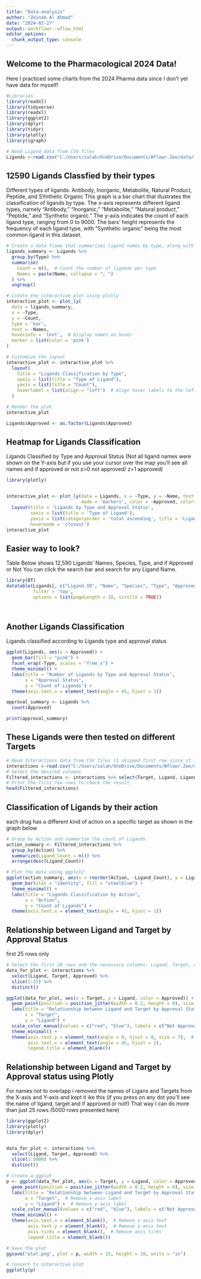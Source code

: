 ```yaml
---
title: "Data-analysis"
author: "Zeinab Al Ahmad"
date: "2024-02-27"
output: workflowr::wflow_html
editor_options:
  chunk_output_type: console
---
```

## Welcome to the Pharmacological 2024 Data!
Here I practiced some charts from the 2024 Pharma data since I don't yet have data for myself!


```r
#Libraries 
library(readxl)
library(tidyverse) 
library(readxl) 
library(ggplot2)
library(dplyr)
library(tidyr)
library(plotly)
library(igraph)

```


```r
# Read Ligand data from CSV files
Ligands <-read.csv("C:/Users/zalah/OneDrive/Documents/Wflowr.Zee/data/ligands.csv")
```

## 12590 Ligands Classfied by their types 
Different types of ligands: Antibody, Inorganic, Metabolite, Natural Product, Peptide, and SYnthetic Organic 
This graph is a bar chart that illustrates the classification of ligands by type.
The x-axis represents different ligand types, namely "Antibody," "Inorganic," "Metabolite," "Natural product," "Peptide," and "Synthetic organic." 
The y-axis indicates the count of each ligand type, ranging from 0 to 9000. 
The bars' height represents the frequency of each ligand type, with "Synthetic organic" being the most common ligand in this dataset.

```r
# Create a data frame that summarizes ligand names by type, along with the count
ligands_summary <- Ligands %>%
  group_by(Type) %>%
  summarise(
    Count = n(),  # Count the number of ligands per type
    Names = paste(Name, collapse = "; ")  
  ) %>%
  ungroup()  

# Create the interactive plot using plotly
interactive_plot <- plot_ly(
  data = ligands_summary,
  x = ~Type,
  y = ~Count,
  type = 'bar',
  text = ~Names,
  hoverinfo = 'text',  # Display names on hover
  marker = list(color = 'pink')
)

# Customize the layout
interactive_plot <- interactive_plot %>%
  layout(
    title = "Ligands Classification by Type",
    xaxis = list(title = "Type of Ligand"),
    yaxis = list(title = "Count"),
    hoverlabel = list(align = "left")  # Align hover labels to the left
  )

# Render the plot
interactive_plot
```



```r

Ligands$Approved <- as.factor(Ligands$Approved)


```

## Heatmap for Ligands Classification
Ligands Classified by Type and Approval Status
(Not all ligand names were shown on the Y-axis but if you use your cursor over the map you'll see all names and if approved or not z=0 not approved/ z=1 approved)

```r
library(plotly)


interactive_plot <- plot_ly(data = Ligands, x = ~Type, y = ~Name, text = ~Approved,
                            mode = 'markers', color = ~Approved, colors = c('red', 'green')) %>%
  layout(title = 'Ligands by Type and Approval Status',
         xaxis = list(title = 'Type of Ligand'),
         yaxis = list(categoryorder = 'total ascending', title = 'Ligand Name'),
         hovermode = 'closest')
interactive_plot
```

## Easier way to look?
Table Below shows 12,590 Ligands' Names, Species, Type, and if Approved or Not
You can click the search bar and search for any Ligand Name.

```r

library(DT)
datatable(Ligands[, c("Ligand.ID", "Name", "Species", "Type", "Approved")], 
          filter = 'top', 
          options = list(pageLength = 10, scrollX = TRUE))

 
```

## Another Ligands Classification 
Ligands classified according to Ligands type and approval status 

```r
ggplot(Ligands, aes(x = Approved)) +
  geom_bar(fill = "pink") +
  facet_wrap(~Type, scales = "free_x") +
  theme_minimal() +
  labs(title = "Number of Ligands by Type and Approval Status", 
       x = "Approval Status", 
       y = "Count of Ligands") +
  theme(axis.text.x = element_text(angle = 45, hjust = 1))


```

```r
approval_summary <- Ligands %>%
  count(Approved)

print(approval_summary)
```


## These Ligands were then tested on different Targets

```r
# Read Interactions data from CSV files (I skipped first row since it is empty)
interactions <-read.csv("C:/Users/zalah/OneDrive/Documents/Wflowr.Zee/data/interactions.csv", skip = 1)
# Select the desired columns
Filtered_interactions <- interactions %>% select(Target, Ligand, Ligand.Type, Approved, Action, Target.Species)
# Print the first few rows to check the result
head(Filtered_interactions)
```

## Classification of Ligands by their action
each drug has a different kind of action on a specific target as shown in the graph below

```r
# Group by Action and summarize the count of Ligands
action_summary <- Filtered_interactions %>%
  group_by(Action) %>%
  summarize(Ligand_Count = n()) %>%
  arrange(desc(Ligand_Count))

# Plot the data using ggplot2
ggplot(action_summary, aes(x = reorder(Action, -Ligand_Count), y = Ligand_Count)) +
  geom_bar(stat = "identity", fill = "steelblue") +
  theme_minimal() +
  labs(title = "Ligands Classification by Action",
       x = "Action",
       y = "Count of Ligands") +
  theme(axis.text.x = element_text(angle = 45, hjust = 1))
```






## Relationship between Ligand and Target by Approval Status
first 25 rows only

```r
# Select the first 20 rows and the necessary columns: Ligand, Target, and Approved
data_for_plot <- interactions %>%
  select(Ligand, Target, Approved) %>%
  slice(1:25) %>%
  distinct()

ggplot(data_for_plot, aes(x = Target, y = Ligand, color = Approved)) +
  geom_point(position = position_jitter(width = 0.2, height = 0), size = 1) +
  labs(title = "Relationship between Ligand and Target by Approval Status",
       x = "Target",
       y = "Ligand") +
  scale_color_manual(values = c("red", "blue"), labels = c("Not Approved", "Approved")) +
  theme_minimal() +
  theme(axis.text.y = element_text(angle = 0, hjust = 0, size = 7),  # Rotate y-axis labels and adjust size
        axis.text.x = element_text(angle = 45, hjust = 1),
        legend.title = element_blank())

```


## Relationship between Ligand and Target by Approval status using Plotly
For names not to overlapp i removed the names of Ligans and Targets from the X-axis and Y-axis and kept it ike this (if you press on any dot you'll see the name of ligand, target and if approved or not!) That way I can do more than just 25 rows (5000 rows presented here)


```r
library(ggplot2)
library(plotly)
library(dplyr)


data_for_plot <- interactions %>%
  select(Ligand, Target, Approved) %>%
  slice(1:5000) %>%
  distinct()

# Create a ggplot
p <- ggplot(data_for_plot, aes(x = Target, y = Ligand, color = Approved)) +
  geom_point(position = position_jitter(width = 0.2, height = 0), size = 0.5) +
  labs(title = "Relationship between Ligand and Target by Approval Status",
       x = "Target",  # Remove x-axis label
       y = "Ligand") +  # Remove y-axis label
  scale_color_manual(values = c("red", "blue"), labels = c("Not Approved", "Approved")) +
  theme_minimal() +
  theme(axis.text.x = element_blank(),  # Remove x-axis text
        axis.text.y = element_blank(),  # Remove y-axis text
        axis.ticks = element_blank(),  # Remove axis ticks
        legend.title = element_blank())

# Save the plot
ggsave("plot.png", plot = p, width = 15, height = 10, units = "in")

# Convert to interactive plot
ggplotly(p)


```









